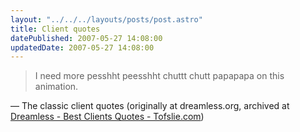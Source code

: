```yaml
---
layout: "../../../layouts/posts/post.astro"
title: Client quotes
datePublished: 2007-05-27 14:08:00
updatedDate: 2007-05-27 14:08:00
---
```


> I need more pesshht peesshht chuttt chutt papapapa on this animation.

— The classic client quotes (originally at dreamless.org, archived at [Dreamless - Best Clients Quotes - Tofslie.com](http://tofslie.com/clientquotes.htm))
